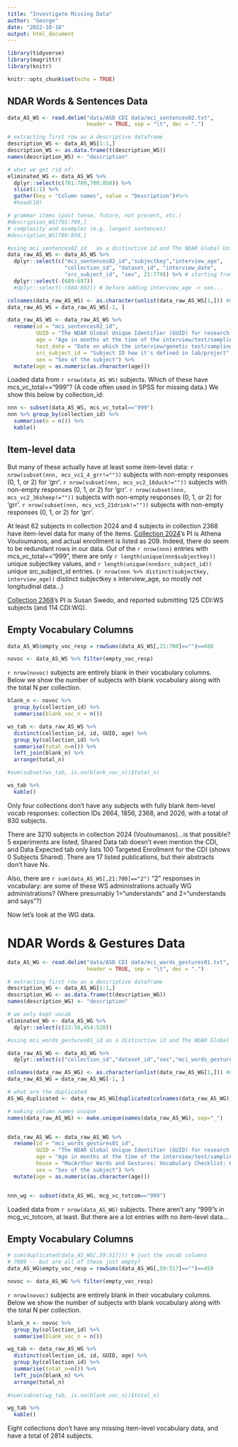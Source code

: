 ```yaml
---
title: "Investigate Missing Data"
author: "George"
date: "2022-10-18"
output: html_document
---
```


```r
library(tidyverse)
library(magrittr)
library(knitr)

knitr::opts_chunk$set(echo = TRUE)
```

## NDAR Words & Sentences Data

```r
data_AS_WS <- read.delim("data/ASD CDI data/mci_sentences02.txt", 
                         header = TRUE, sep = "\t", dec = ".")

# extracting first row as a descriptive dataframe
description_WS <- data_AS_WS[1:1,]
description_WS <- as.data.frame(t(description_WS))
names(description_WS) <- "description"

# what we get rid of:
eliminated_WS <- data_AS_WS %>%
  dplyr::select(c(701:709,780:850)) %>%
  slice(1:1) %>%
  gather(key = "Column names", value = "Description")#%>%
  #head(10)

# grammar items (past tense, future, not present, etc.)
#description_WS[701:709,]
# complexity and examples (e.g. longest sentences)
#description_WS[780:850,]

#using mci_sentences02_id	as a distinctive id and The NDAR Global Unique Identifier 
data_raw_AS_WS <- data_AS_WS %>%
  dplyr::select(c("mci_sentences02_id","subjectkey","interview_age", 
                  "collection_id", "dataset_id", "interview_date", 
                  "src_subject_id", "sex", 21:779)) %>% # starting from 785 is complexity. we kept vocabs, word endings, word forms.
  dplyr::select(-(689:697))
  #dplyr::select(-(684:692)) # before adding interview_age -> sex...

colnames(data_raw_AS_WS) <- as.character(unlist(data_raw_AS_WS[1,])) #unlist the row
data_raw_AS_WS = data_raw_AS_WS[-1, ]

data_raw_AS_WS <- data_raw_AS_WS %>%
  rename(id = "mci_sentences02_id",
         GUID = "The NDAR Global Unique Identifier (GUID) for research subject", 
         age = "Age in months at the time of the interview/test/sampling/imaging.",
         test_date = "Date on which the interview/genetic test/sampling/imaging/biospecimen was completed. MM/DD/YYYY",
         src_subject_id = "Subject ID how it's defined in lab/project",
         sex = "Sex of the subject") %>%
  mutate(age = as.numeric(as.character(age)))
```

Loaded data from `r nrow(data_AS_WS)` subjects.
Which of these have mcs_vc_total=="999"? 
(A code often used in SPSS for missing data.)
We show this below by collection_id:

```r
nnn <- subset(data_AS_WS, mcs_vc_total=="999")
nnn %>% group_by(collection_id) %>% 
  summarise(n = n()) %>%
  kable()
```

## Item-level data

But many of these actually have at least some item-level data:
`r nrow(subset(nnn, mcs_vc1_4_grr!=""))` subjects with non-empty responses (0, 1, or 2) for 'grr'.
`r nrow(subset(nnn, mcs_vc2_16duck!=""))` subjects with non-empty responses (0, 1, or 2) for 'grr'.
`r nrow(subset(nnn, mcs_vc2_36sheep!=""))` subjects with non-empty responses (0, 1, or 2) for 'grr'.
`r nrow(subset(nnn, mcs_vc5_21drink!=""))` subjects with non-empty responses (0, 1, or 2) for 'grr'.

At least 62 subjects in collection 2024 and 4 subjects in collection 2368 have item-level data for many of the items.
[Collection 2024](https://nda.nih.gov/edit_collection.html?id=2024)'s PI is Athena Vouloumanos, and actual enrollment is listed as 209.
Indeed, there do seem to be redundant rows in our data. 
Out of the `r nrow(nnn)` entries with mcs_vc_total=="999", there are only `r length(unique(nnn$subjectkey))` unique subjectkey values, and `r length(unique(nnn$src_subject_id))` unique src_subject_id entries.
(`r nrow(nnn %>% distinct(subjectkey, interview_age))` distinct subjectkey x interview_age, so mostly not longitudinal data...)

[Collection 2368](https://nda.nih.gov/edit_collection.html?id=2368)'s PI is Susan Swedo, and reported submitting 125 CDI:WS subjects (and 114 CDI:WG).


## Empty Vocabulary Columns

```r
data_AS_WS$empty_voc_resp = rowSums(data_AS_WS[,21:700]=="")==680

novoc <- data_AS_WS %>% filter(empty_voc_resp)
```

`r nrow(novoc)` subjects are entirely blank in their vocabulary columns.
Below we show the number of subjects with blank vocabulary along with the total N per collection.

```r
blank_n <- novoc %>%
  group_by(collection_id) %>%
  summarise(blank_voc_n = n()) 

ws_tab <- data_raw_AS_WS %>% 
  distinct(collection_id, id, GUID, age) %>%
  group_by(collection_id) %>%
  summarise(total_n=n()) %>%
  left_join(blank_n) %>%
  arrange(total_n) 

#sum(subset(ws_tab, is.na(blank_voc_n))$total_n)

ws_tab %>%
  kable()
```

Only four collections don't have any subjects with fully blank item-level vocab responses: collection IDs 2664, 1856, 2368, and 2026, with a total of 830 subjects.

There are 3210 subjects in collection 2024 (Vouloumanos)...is that possible?
5 experiments are listed, Shared Data tab doesn't even mention the CDI, and Data Expected tab only lists 100 Targeted Enrollment for the CDI (shows 0 Subjects Shared).
There are 17 listed publications, but their abstracts don't have Ns.

Also, there are `r sum(data_AS_WS[,21:700]=="2")` "2" responses in vocabulary: are some of these WS administrations actually WG administrations? (Where presumably 1="understands" and 2="understands and says"?)

Now let's look at the WG data.

# NDAR Words & Gestures Data

```r
data_AS_WG <- read.delim("data/ASD CDI data/mci_words_gestures01.txt", 
                         header = TRUE, sep = "\t", dec = ".") 

# extracting first row as a descriptive dataframe
description_WG <- data_AS_WG[1:1,]
description_WG <- as.data.frame(t(description_WG))
names(description_WG) <- "description"

# we only kept vocab 
eliminated_WG <- data_AS_WG %>%
  dplyr::select(c(23:58,454:520))

#using mci_words_gestures01_id as a distinctive id and The NDAR Global Unique Identifier 

data_raw_AS_WG <- data_AS_WG %>%
  dplyr::select(c("collection_id","dataset_id","sex","mci_words_gestures01_id","subjectkey","interview_age", 59:453, 517))

colnames(data_raw_AS_WG) <- as.character(unlist(data_raw_AS_WG[1,])) #unlist the row
data_raw_AS_WG = data_raw_AS_WG[-1, ]

# what are the duplicated
AS_WG_duplicated <- data_raw_AS_WG[duplicated(colnames(data_raw_AS_WG))] # can call colnames 

# making column names unique
names(data_raw_AS_WG) <- make.unique(names(data_raw_AS_WG), sep="_")


data_raw_AS_WG <- data_raw_AS_WG %>%
  rename(id = "mci_words_gestures01_id",
         GUID = "The NDAR Global Unique Identifier (GUID) for research subject", 
         age = "Age in months at the time of the interview/test/sampling/imaging.",
         house = "MacArthur Words and Gestures: Vocabulary Checklist: House",
         sex = "Sex of the subject") %>%
  mutate(age = as.numeric(as.character(age)))


nnn_wg <- subset(data_AS_WG, mcg_vc_totcom=="999")
```

Loaded data from `r nrow(data_AS_WG)` subjects.
There aren't any "999"s in mcg_vc_totcom, at least.
But there are a lot entries with no item-level data...

## Empty Vocabulary Columns

```r
# sum(duplicated(data_AS_WG[,59:517])) # just the vocab columns
# 7089 -- but are all of these just empty?
data_AS_WG$empty_voc_resp = rowSums(data_AS_WG[,59:517]=="")==459

novoc <- data_AS_WG %>% filter(empty_voc_resp)
```

`r nrow(novoc)` subjects are entirely blank in their vocabulary columns.
Below we show the number of subjects with blank vocabulary along with the total N per collection.

```r
blank_n <- novoc %>%
  group_by(collection_id) %>%
  summarise(blank_voc_n = n()) 

wg_tab <- data_raw_AS_WG %>% 
  distinct(collection_id, id, GUID, age) %>%
  group_by(collection_id) %>%
  summarise(total_n=n()) %>%
  left_join(blank_n) %>%
  arrange(total_n) 
  
#sum(subset(wg_tab, is.na(blank_voc_n))$total_n)

wg_tab %>%
  kable()
```

Eight collections don't have any missing item-level vocabulary data, and have a total of 2814 subjects.


